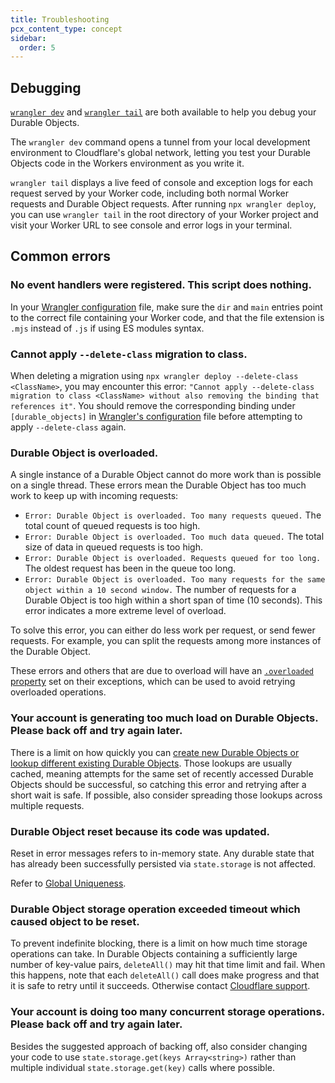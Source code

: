 ```yaml
---
title: Troubleshooting
pcx_content_type: concept
sidebar:
  order: 5
---
```


## Debugging

[`wrangler dev`](/workers/wrangler/commands/#dev) and [`wrangler tail`](/workers/wrangler/commands/#tail) are both available to help you debug your Durable Objects.

The `wrangler dev` command opens a tunnel from your local development environment to Cloudflare's global network, letting you test your Durable Objects code in the Workers environment as you write it.

`wrangler tail` displays a live feed of console and exception logs for each request served by your Worker code, including both normal Worker requests and Durable Object requests. After running `npx wrangler deploy`, you can use `wrangler tail` in the root directory of your Worker project and visit your Worker URL to see console and error logs in your terminal.

## Common errors

### No event handlers were registered. This script does nothing.

In your [Wrangler configuration](/workers/wrangler/configuration) file, make sure the `dir` and `main` entries point to the correct file containing your Worker code, and that the file extension is `.mjs` instead of `.js` if using ES modules syntax.

### Cannot apply `--delete-class` migration to class.

When deleting a migration using `npx wrangler deploy --delete-class <ClassName>`, you may encounter this error: `"Cannot apply --delete-class migration to class <ClassName> without also removing the binding that references it"`. You should remove the corresponding binding under `[durable_objects]` in [Wrangler's configuration](/workers/wrangler/configuration) file before attempting to apply `--delete-class` again.

### Durable Object is overloaded.

A single instance of a Durable Object cannot do more work than is possible on a single thread. These errors mean the Durable Object has too much work to keep up with incoming requests:

- `Error: Durable Object is overloaded. Too many requests queued.` The total count of queued requests is too high.
- `Error: Durable Object is overloaded. Too much data queued.` The total size of data in queued requests is too high.
- `Error: Durable Object is overloaded. Requests queued for too long.` The oldest request has been in the queue too long.
- `Error: Durable Object is overloaded. Too many requests for the same object within a 10 second window.` The number of requests for a Durable Object is too high within a short span of time (10 seconds). This error indicates a more extreme level of overload.

To solve this error, you can either do less work per request, or send fewer requests. For example, you can split the requests among more instances of the Durable Object.

These errors and others that are due to overload will have an [`.overloaded` property](/durable-objects/best-practices/error-handling) set on their exceptions, which can be used to avoid retrying overloaded operations.

### Your account is generating too much load on Durable Objects. Please back off and try again later.

There is a limit on how quickly you can [create new Durable Objects or lookup different existing Durable Objects](/durable-objects/best-practices/create-durable-object-stubs-and-send-requests/). Those lookups are usually cached, meaning attempts for the same set of recently accessed Durable Objects should be successful, so catching this error and retrying after a short wait is safe. If possible, also consider spreading those lookups across multiple requests.

### Durable Object reset because its code was updated.

Reset in error messages refers to in-memory state. Any durable state that has already been successfully persisted via `state.storage` is not affected.

Refer to [Global Uniqueness](/durable-objects/platform/known-issues/#global-uniqueness).

### Durable Object storage operation exceeded timeout which caused object to be reset.

To prevent indefinite blocking, there is a limit on how much time storage operations can take. In Durable Objects containing a sufficiently large number of key-value pairs, `deleteAll()` may hit that time limit and fail. When this happens, note that each `deleteAll()` call does make progress and that it is safe to retry until it succeeds. Otherwise contact [Cloudflare support](/support/contacting-cloudflare-support/).

### Your account is doing too many concurrent storage operations. Please back off and try again later.

Besides the suggested approach of backing off, also consider changing your code to use `state.storage.get(keys Array<string>)` rather than multiple individual `state.storage.get(key)` calls where possible.
